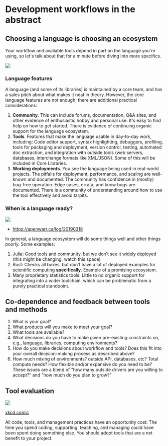 # Development workflows in the abstract

## Choosing a language is choosing an ecosystem

Your workflow and available tools depend in part on the language you\'re using, so let\'s talk about that for a minute before diving into more specifics.

![](./img/language_ecosystem.svg)

### Language features

A language (and some of its libraries) is maintained by a core team, and has a sales pitch about what makes it neat in theory. However, the core language features are not enough; there are additional practical considerations:

1.  **Community**. This can include forums, documentation, Q&A sites, and other evidence of enthusiastic hobby and personal use. It\'s easy to find help on how to get started. There is evidence of continuing organic support for the language ecosystem.
2.  **Tools**. Features that make the language usable in day-to-day work, including: Code editor support, syntax highlighting, debuggers, profiling, tools for packaging and deployment, version control, testing, automated doc extraction, and integration with outside tools (web servers, databases, interchange formats like XML/JSON). Some of this will be included in Core Libraries.
3.  **Working deployments**. You see the language being used in real-world projects. The pitfalls for deployment, performance, and scaling are well-known and documented. The community has confidence in (mostly) bug-free operation. Edge cases, errata, and know bugs are documented. There is a community of understanding around how to use the tool effectively and avoid tarpits.

### When is a language ready?

![](./img/programmer_migration.svg)

-   <https://apenwarr.ca/log/20190318>

In general, a language ecosystem will do some things well and other things poorly. Some examples:

1.  Julia: Good tools and community, but we don't see it widely deployed (this might be changing, watch this space)
2.  Rust: Checks all boxes, but don't have a lot of deployed examples for scientific computing **specifically**. Example of a promising ecosystem.
3.  Many proprietary statistics tools: Little to no organic support for integrating into a wider toolchain, which can be problematic from a purely practical standpoint.

## Co-dependence and feedback between tools and methods

1.  What is your goal?
2.  What products will you make to meet your goal?
3.  What tools are available?
4.  What decisions do you have to make given pre-existing constraints on, e.g., language, libraries, computing environments?
5.  How do you make decisions about workflow and tools? Does this fit into your overall decision-making process as described above?
6.  How much mixing of environments? outside API, databases, etc? Total compute needs? How flexible and/or expansive do you need to be? These issues are a blend of \"how many outside drivers are you willing to accept?\" and \"how much do you plan to grow?\"

## Tool evaluation

![](./img/is_it_worth_the_time_2x.png)

[xkcd comic](https://xkcd.com/1205/)

All code, tools, and management practices have an opportunity cost: The time you spend coding, supporting, teaching, and managing could have been spent doing something else. You should adopt tools that are a net benefit to your project.
